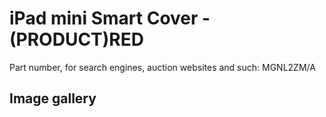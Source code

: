 
# iPad mini Smart Cover - (PRODUCT)RED

Part number, for search engines, auction websites and such: MGNL2ZM/A

## Image gallery

<div style={{ width: "768px" }}>
  <GalleryComponent
    images={[
      {
        original: "/everysource/MGNL2.png",
        thumbnail: "/everypreview/MGNL2.png",
      },
      {
        original: "/everysource/MGNL2_AV1_GOLD.png",
        thumbnail: "/everypreview/MGNL2_AV1_GOLD.png",
      },
      {
        original: "/everysource/MGNL2_AV1_SILVER.png",
        thumbnail: "/everypreview/MGNL2_AV1_SILVER.png",
      },
      {
        original: "/everysource/MGNL2_AV1_SPACE_GRAY.png",
        thumbnail: "/everypreview/MGNL2_AV1_SPACE_GRAY.png",
      },
      {
        original: "/everysource/MGNL2_AV2.png",
        thumbnail: "/everypreview/MGNL2_AV2.png",
      },
      {
        original: "/everysource/MGNL2_AV3.png",
        thumbnail: "/everypreview/MGNL2_AV3.png",
      },
      {
        original: "/everysource/MGNL2_AV4.png",
        thumbnail: "/everypreview/MGNL2_AV4.png",
      },
      {
        original: "/everysource/MGNL2_AV5.png",
        thumbnail: "/everypreview/MGNL2_AV5.png",
      }
    ]}
  />
</div>